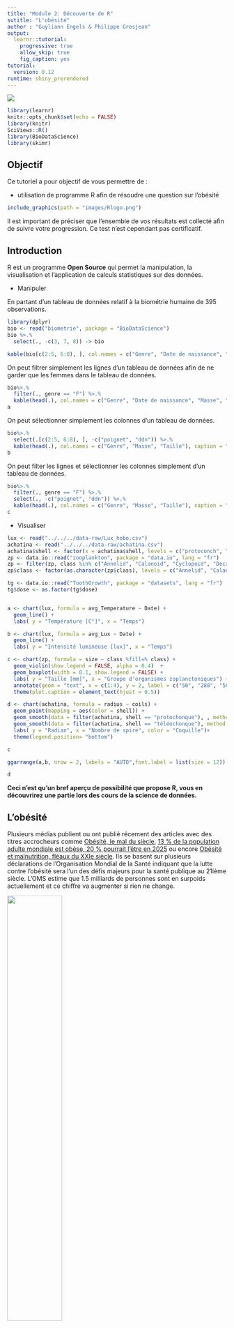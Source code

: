 ```yaml
---
title: "Module 2: Découverte de R"
sutitle: "L'obésité"
author : "Guyliann Engels & Philippe Grosjean"
output:
  learnr::tutorial:
    progressive: true
    allow_skip: true
    fig_caption: yes
tutorial:
  version: 0.12
runtime: shiny_prerendered
---
```


![](images/intro.png)

```r
library(learnr)
knitr::opts_chunk$set(echo = FALSE)
library(knitr)
SciViews::R()
library(BioDataScience)
library(skimr)
```


## Objectif

Ce tutoriel a pour objectif de vous permettre de :

- utilisation de programme R afin de résoudre une question sur l'obésité

```r
include_graphics(path = "images/Rlogo.png")
```

Il est important de préciser que l'ensemble de vos résultats est collecté afin de suivre votre progression. Ce test n'est cependant pas certificatif.

## Introduction

R est un programme **Open Source** qui permet la manipulation, la visualisation et l'application de calculs statistiques sur des données. 

- Manipuler

En partant d'un tableau de données relatif à la biométrie humaine de 395 observations.

```r
library(dplyr)
bio <- read("biometrie", package = "BioDataScience")
bio %>.%
  select(., -c(3, 7, 8)) -> bio

kable(bio[c(2:5, 6:8), ], col.names = c("Genre", "Date de naissance", "Masse", "Taille", "Tour de poignet"), caption = "Premières lignes du tableau de données portant sur la biométrie humaine.")
```

On peut filtrer simplement les lignes d'un tableau de données afin de ne garder que les femmes dans le tableau de données.

```r
bio%>.%
  filter(., genre == "F") %>.%
  kable(head(.), col.names = c("Genre", "Date de naissance", "Masse", "Taille", "Tour de poignet"), caption = "Premières lignes du tableau de données portant sur la biométrie humaine ne comportant que les femmes.") -> a
a
```

On peut sélectionner simplement les colonnes d'un tableau de données.

```r
bio%>.%
  select(.[c(2:5, 6:8), ], -c("poignet", "ddn")) %>.%
  kable(head(.), col.names = c("Genre", "Masse", "Taille"), caption = "Premières lignes du tableau de données portant sur la biométrie humaine supprimant les colonnes portant sur le tour de taille de poignet et la date de naissance.") -> b
b
```

On peut filter les lignes et sélectionner les colonnes simplement  d'un tableau de données.

```r
bio%>.%
  filter(., genre == "F") %>.%
  select(., -c("poignet", "ddn")) %>.%
  kable(head(.), col.names = c("Genre", "Masse", "Taille"), caption = "Premières lignes du tableau de données portant sur la biométrie humaine ne comportant que les femmes et en supprimant les colonnes portant sur le tour de taille de poignet et la date de naissance.") -> c
c
```

- Visualiser

```r
lux <- read("../../../data-raw/Lux_hobo.csv")
achatina <- read("../../../data-raw/achatina.csv")
achatina$shell <- factor(x = achatina$shell, levels = c("protoconch", "teleoconch"), labels = c("protochonque", "téléochonque"))
zp <- data.io::read("zooplankton", package = "data.io", lang = "fr")
zp <- filter(zp, class %in% c("Annelid", "Calanoid", "Cyclopoid", "Decapod") & size < 2)
zp$class <- factor(as.character(zp$class), levels = c("Annelid", "Calanoid", "Cyclopoid", "Decapod"), labels = c("Annelida", "Calanoida", "Cyclopoida", "Decapoda"))

tg <- data.io::read("ToothGrowth", package = "datasets", lang = "fr")
tg$dose <- as.factor(tg$dose)


a <- chart(lux, formula = avg_Temperature ~ Date) +
  geom_line() +
  labs( y = "Température [C°]", x = "Temps")

b <- chart(lux, formula = avg_Lux ~ Date) +
  geom_line() +
  labs( y = "Intensité lumineuse [lux]", x = "Temps")

c <- chart(zp, formula = size ~ class %fill=% class) +
  geom_violin(show.legend = FALSE, alpha = 0.4)  +
  geom_boxplot(width = 0.1, show.legend = FALSE) +
  labs( y = "Taille [mm]", x = "Groupe d'organismes zoplanctoniques") +
  annotate(geom = "text", x = c(1:4), y = 2, label = c("50", "288", "50", "126")) +
  theme(plot.caption = element_text(hjust = 0.5))

d <- chart(achatina, formula = radius ~ coils) +
  geom_point(mapping = aes(color = shell)) +
  geom_smooth(data = filter(achatina, shell == "protochonque"), , method = "lm", formula = y ~ x, se = FALSE) +
  geom_smooth(data = filter(achatina, shell == "téléochonque"), method = "lm", formula = y ~ x+I(x^2), se = FALSE) +
  labs( y = "Radian", x = "Nombre de spire", color = "Coquille")+
  theme(legend.position= "bottom")
```


```r
c
```

```r
ggarrange(a,b, nrow = 2, labels = "AUTO",font.label = list(size = 12))
```


```r
d
```

**Ceci n'est qu'un bref aperçu de possibilité que propose R, vous en découvrirez une partie lors des cours de la science de données.** 


## L'obésité

Plusieurs médias publient ou ont publié récement des articles avec des titres accrocheurs comme [Obésité, le mal du siècle](https://www.lesechos.fr/idees-debats/cercle/cercle-166670-obesite-le-mal-du-siecle-2067263.php), [13 % de la population adulte mondiale est obèse, 20 % pourrait l’être en 2025](https://www.lemonde.fr/sante/article/2016/04/01/13-de-la-population-adulte-mondiale-est-obese-20-pourrait-bientot-l-etre_4893671_1651302.html) ou  encore [Obésité et malnutrition, fléaux du XXIe siècle](http://www.natura-sciences.com/sante/obesite-malnutrition.html). Ils se basent sur plusieurs déclarations de l'Organisation Mondial de la Santé indiquant que la lutte contre l'obésité sera l'un des défis majeurs pour la santé publique au 21ième siècle. L'OMS estime que 1.5 milliards de personnes sont en surpoids actuellement et ce chiffre va augmenter si rien ne change.


![](images/belly.jpg){width=50%}


Une multitude d'indicateur pour quantifier l'excédent de poids ont été employé au cours du temps (formule de Lorentz, formule de Creff ou encore la formule de Broca). Actuellement, c'est l'indice de masse corporelle (IMC ou encore **BMI** en anglais) qui est l'indicateur le plus employé. La formule est la suivant :

$$IMC (kg/m^2) = \frac{masse(kg)}{taille(m)^2}$$

Une fois la valeur obtenue de l'IMC, il faut la comparer au tableau ci-dessous pour connaitre son état de santé.

|IMC (kg/m2) | Interprétation (selon l’OMS) |
|------------|--------------------------|
|inférieur 18.5 | sous-poids |
|Entre 18.5 et 25 | Corpulence normale |
|Entre 25 et 30 | Surpoids |
|supérieur à 30 | Obésité |

Avancez pas à pas en toute simplicité dans cette première analyse avec R.

## Calcul de l'IMC

Les premières personnes dont vous avez les résultats sont les suivants: 

- identifiant: 1
- sexe : Femme
- masse :  50 kg
- taille : 1.70 m

Rappelez vous de la formule qui est : 

$$IMC (kg/m^2) = \frac{masse(kg)}{taille(m)^2}$$

On peut employer les opérations mathématiques de base avec R, qui respecte également l'ordre des priorités mathématiques.

| Opérations de base | Symboles |
|------------------|---------------|
| additions | `+` |
| soustractions | `-` |
| divisions | `/` | 
| multiplications | `*` | 
| exponentiations | `^` |

On va traduire la formule mathématique en une suite d'instructions.

```r
50 / 1.70^2
```

Son IMC indique que cette femme est dans la catégorie `sous-poids` selon l'échelle de l'OMS

Réalisez la même opération mathématique sur notre deuxième individu : 

- identifiant: 2
- sexe : Homme
- masse : 93 kg
- taille : 1.91 m

L'espace ci-dessous est une zone de code R. Tu peux y ajouter tes réponses et cliquer sur `Run Code`.

```r

```

```r
93 / 1.91^2
```

Son IMC indique que cet homme est par contre dans la catégorie `surpoids` selon l'échelle de l'OMS.

## Calcul de l'IMC sur plusieurs individus

Vous vous retrouvez rapidement avec 5 nouveaux individus femme et homme.

- identifiant:  3, 4, 5, 6, 7
- sexe : femme, femme, femme, femme, femme 
- masse : 63, 49, 75, 66, 54 kg 
- taille : 1.74, 1.55, 1.69, 1.79, 1.68 m

Le calcul un à un de l'IMC de chaque individu va très rapidement devenir fastidueux. R permet de créer des vecteurs que l'on peut affecter à des symboles avec la flèche `<-` comme le montre l'exemple ci-dessous.

```r
# affectation des valeurs de masse dans un vecteur au symbole w1
w1 <- c(63, 49, 75, 66, 54)
# affectation des valeurs dans un vecteur au symbole h1
h1 <- c(1.74, 1.55, 1.69, 1.79, 1.68)
# formule de IMC
w1 / h1^2
```

Réalisez les mêmes opérations sur les individus de 8 à 12

- identifiant:  8, 9, 10, 11, 12
- sexe : homme, homme, homme, homme 
- masse : 82, 73, 105, 61, 95 kg
- taille : 1.74, 1.86, 2.03, 1.72, 1.90 m

```r
# assignation des valeurs de masse dans un vecteur au symbole masse 
w2 <- c( )
# assignation des valeurs dans un vecteur au symbole taille
h2 <- 
# formule de IMC

```

Vous obtenez les 5 valeurs d'IMC d'une seule fois avec l'utilisation de vecteurs.

```r
# assignation des valeurs de masse dans un vecteur au symbole masse 
w2 <- c(82, 73, 105, 61, 95)
# assignation des valeurs dans un vecteur au symbole taille
h2 <- c(1.74, 1.86, 2.03, 1.72, 1.90)
# formule de IMC
w2/h2^2
```

## Ecriture d'un tableau de données 

Il devient évident qu'il est plus simple que nos observations de terrain soient rassemblées en un jeu de données structurées pour cela vous allez employer votre première fonction `data_frame()`. Cette dernière va permettre de combiner vos différents vecteurs en un jeu de données.

R utilise un ensemble de fonction afin de réaliser des opérations comme `data_frame()` qui permet de créer un tableau de données. Vous pouvez observer que la fonction comprend plusieurs arguments séparés par une `,`. Analysez avec attention l'exemple ci-dessous.

```r
# formation du jeu de données
woman1 <- data_frame(id = c(3, 4, 5, 6, 7), # ensemble de valeurs numériques
                    sex = c("w", "w", "w", "w", "w"), # ensemble de chaines de caracères specifié par l'utilisation des guillemets.
                    weight = w1, # le vecteur masse fait précédement
                    height = h1) # le vecteur taille fait précédement
# afficher le jeu de données
head(woman1) # head() permet d'afficher les premiers résultats d'un tableau
```

Avez-vous remarquez la différence entre des valeurs numériques et des chaines de caractères ?

Réalisez les mêmes opérations sur les individus de 8 à 12 : 

- identifiant:  8, 9, 10, 11, 12
- sexe : homme, homme, homme, homme 
- masse : 82, 73, 105, 61, 95 kg
- taille : 1.74, 1.86, 2.03, 1.72, 1.90 m

```r
# assignation des valeurs de masse dans un vecteur au symbole masse 
w2 <- c(82, 73, 105, 61, 95)
# assignation des valeurs dans un vecteur au symbole taille
h2 <- c(1.74, 1.86, 2.03, 1.72, 1.90)
```

```r
# formation du jeu de données
man1 <- data_frame(id = ,
                   sex = ,
                   weight = ,
                   height = )
# afficher le tableau de données avec la fonction head()

```

```r
# formation du jeu de données
man1 <- data_frame(id = c(8, 9, 10, 11, 12),
                    sex = c("h", "h", "h", "h", "h"), 
                    weight = w2, 
                    height = h2) 
# afficher le jeu de données
man1
```

Calculez de nouveau l'IMC et ajoutez vos résultats dans le tableau de données. Vous avez à votre disposition la fonction `mutate()` qui requiert comme argument le jeu de données et le nom de la nouvelle variable suivi de la formule mathématique.

```r
# calculer l'IMC
woman1 <- mutate(woman1, bmi = weight/height^2)
# afficher le tableau de données avec la fonction head()
head(woman1)
```

Vous pouvez observer que vous obtenez une nouvelle colonne au sein de votre tableau de données. Réalisez les mêmes opérations sur le jeu de données `man1`.

```r
man1 <- data_frame(id = c(8, 9, 10, 11, 12),
                    sex = c("h", "h", "h", "h", "h"), 
                    weight = c(82, 73, 105, 61, 95), 
                    height = c(1.74, 1.86, 2.03, 1.72, 1.90)) 
```


```r
# calculer l'IMC
man1 <- mutate(man1, bmi = )
# afficher le tableau de données avec la fonction head()

```

```r
# calculer l'IMC
man1 <- mutate(man1, bmi = weight/height^2)
# afficher le tableau de données avec la fonction head()
head(man1)
```

Vous pouvez observer que tout comme le tableau de données portant sur les femmes, vous obtenez une nouvelle colonne au sein de votre tableau de données portant le nom de BMI soit l'IMC en français.

## 13% de la population adulte mondiale est obèse

Le monde titre que 13% de la populaton mondiale est obèse. Vérifiez cette affirmation avec le jeu de données `bio` qui regroupe les masses et les tailles de 395 personnes adulte vivant sur le territoire belge.

```r
bio <- read("biometrie", package = "BioDataScience")
bio <- bio[ , c("genre", "masse", "taille")]
bio <- rename(bio, sex = genre, weight = masse, height = taille)
set.seed(50)
bio_ex <- sample_n(bio, size = 100, replace = FALSE)
```

```r
head(bio) 
```

Vous pouvez observer que la taille est exprimée en centimètres, il faut en tenir compte lors du calcul de l'IMC.

Un jeu de données réduit est employé pour expliciter les suites d'instructions `bio_ex` qui comprend uniquement 100 observations.

Calculez l'IMC sur le jeu de données `bio_ex`. Employez à nouveau la fonction `mutate()`. 

```r
# calculer le IMC (BMI en anglais) avec la fonction mutate()
bio_ex <- mutate(bio_ex, bmi = weight/(height/100)^2)
# afficher les premières lignes du tableau de données 
head(bio_ex, n = 5)
```

Calculez l'IMC sur le jeu de données `bio`.

```r
# calculer le IMC (BMI en anglais)

# afficher les premières lignes du tableau de données avec la fonction head()


```


```r
# calculer le IMC (BMI en anglais)
bio <- mutate(bio, bmi = weight/(height/100)^2)
# afficher les premières lignes du tableau de données
head(bio, n = 5)
```

## Signification de l'IMC selon l'échelle 

Une fois la valeur obtenue de l'IMC, il faut lui attribuer son interprétation pour connaitre son état de santé.

|IMC (kg/m2) | Interprétation (selon l’OMS) |
|------------|--------------------------|
|Inférieur 18.5 | Sous-poids (en anglais underweight) |
|Entre 18.5 et 25 | Corpulence normale (en anglais normal weight) |
|Entre 25 et 30 | Surpoids (en anglais overweight) |
|Supérieur à 30 | Obésité (en anglais obese) |

Vous avez à votre disposition la fonction `case_when()` qui permet d'attribuer l'interprétation de l'OMS à la valeur d'IMC. Vous devez lui indiquer d'une part la condition (ex = BMI < 18.5) et d'autre part son interprétation (ex : sous-poids), le tout séparé par un `~`. Vous pouvez retrouver les conditions ci-dessous.

|Condition | Représentation |
|------------|-----------------|
| Egal à  | `==` |
| Tout sauf | `!=` |
| Supérieur à | `>` |
| Inférieur à | `<` |
| Supérieur ou égal à | `>=` |
| Inférieur ou égal à | `<=` |
| et  | `&` |
| ou | `|` | 

Ajoutez une nouvelle variable qui tient compte de l'échelle de l'OMS avec le jeu de données `bio_ex`. Analysez la structuration de la suite d'instructions, les conditions employées, la position des guillemets,... 

```r
#ajouter la nouvelles variable
bio_ex <- mutate(bio_ex, bmi_signif = 
                   case_when(
                     bmi < 18.5 ~ "underweight",
                     bmi >= 18.5 & bmi < 25 ~ "normal weight",
                     bmi >= 25 & bmi < 30 ~ "overweight",
                     bmi >= 30 ~ "obese"))
# afficher le tableau 
head(bio_ex)
```

Ajoutez une nouvelle variable au jeu de données `bio` en complétant les informations manquantes.

```r
bio <- read("biometrie", package = "BioDataScience")
bio <- bio[ , c("genre", "masse", "taille")]
bio <- rename(bio, sex = genre, weight = masse, height = taille)
bio$bmi <- bio$weight/(bio$height/100)^2
```


```r
#ajouter la nouvelles variable
   <- mutate(   , bmi_signif = 
                   case_when(
                     bmi  ~ "underweight",
                     bmi  ~ "normal weight",
                     bmi  ~"overweight",
                     bmi  ~ "obese"))
# afficher le tableau 
head()
```


```r
#ajouter la nouvelles variable
bio <- mutate(bio, bmi_signif = 
                   case_when(
                     bmi < 18.5 ~ "underweight",
                     bmi > 18.5 & bmi < 25 ~ "normal weight",
                     bmi >= 25 & bmi < 30 ~ "overweight",
                     bmi >= 30 ~ "obese"))
# afficher le tableau 
head()
```

Votre nouvelle variable comprend une succession de lignes complétée par des chaines de caractères. Organisez cette variable de votre tableau de données avec la fonction `factor()`. Observez la nouvelle structuration de la suite d'instructions. Vous observez pour la première fois l'opérateur `$`. Dans l'exemple ci-dessous, vous pouvez l'interpréter comme dans le tableau de données `bio_ex`, je m'intéresse à la colonne/variable `bmi_signif`. La fonction `factor()` s'appliqe donc sur cette colonne. Avec l'argument `levels`, vous spécifiez les différents niveaux de votre variable à classer. 

Classer votre nouvelle variable avec le jeu de données `bio_ex`.

```r
bio_ex$bmi_signif <- factor(bio_ex$bmi_signif, levels = c("underweight", "normal weight", "overweight", "obese"))
```

Classer votre nouvelle variable  avec le jeu de données `bio`.

```r
bio <- read("biometrie", package = "BioDataScience")
bio <- bio[ , c("genre", "masse", "taille")]
bio <- rename(bio, sex = genre, weight = masse, height = taille)
bio$bmi <- bio$weight/(bio$height/100)^2

bio <- mutate(bio, bmi_signif = 
                   case_when(
                     bmi < 18.5 ~ "underweight",
                     bmi > 18.5 & bmi < 25 ~ "normal weight",
                     bmi >= 25 & bmi < 30 ~ "overweight",
                     bmi >= 30 ~ "obese"))
```


```r
bio$   <- factor(bio_ex$bmi_signif, levels = )
```

```r
bio$bmi_signif <- factor(bio_ex$bmi_signif, levels = c("underweight", "normal weight", "overweight", "obese"))
```

## Vérification de l'affirmation du journal le monde

La fonction  `summary()` permet d'obtenir un résumé complet d'un tableau de données.

```r
# résumé des données
summary(bio_ex)
# nombre d'obèse / nombre d'individus
12/100
```

```r
bio <- read("biometrie", package = "BioDataScience")
bio <- bio[ , c("genre", "masse", "taille")]
bio <- rename(bio, sex = genre, weight = masse, height = taille)
bio$bmi <- bio$weight/(bio$height/100)^2

bio <- mutate(bio, bmi_signif = 
                   case_when(
                     bmi < 18.5 ~ "underweight",
                     bmi > 18.5 & bmi < 25 ~ "normal weight",
                     bmi >= 25 & bmi < 30 ~ "overweight",
                     bmi >= 30 ~ "obese"))
bio$bmi_signif <- factor(bio$bmi_signif, levels = c("underweight", "normal weight", "overweight", "obese"))
```

Utilisez la fonction `summary()` pour obtenir une description du tableau de données.

```r
# résumé des données
summary()
```

```r
# calculer le pourcentage d'obèse dans notre tableau de données
 / 395
```

## Conclusion 

Le nombre d'obèse sur notre jeu de données est 12.6% ce qui est très proche des 13% annoncé par le monde. 

Vous venez de finir votre premier tutoriel interractif. Ce dernier vous a proposé une première découverte des inombrables possibilités de R. 

Laissez nous vos impressions sur cet outil pédagogique. Afin de placer un commentaire dans une zone de réponse utilisez la dièse (`#`) devant vos phrases.

```r
# ajout de commentaires 
# 
```

